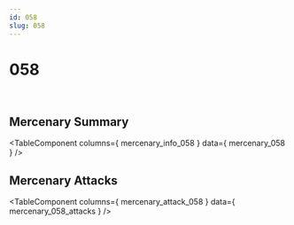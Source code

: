 ```yaml
---
id: 058
slug: 058
---
```



# 058

<div style = {{ display: "flex" }}>
    <Image img={require('@site/static/img/mercenaries/illust/thum_char_view_n_058.jpg')}/>
    <Image img={require('@site/static/img/mercenaries/illust/thum_char_view_o_058.jpg')}/>
</div>

## Mercenary Summary

<TableComponent
  columns={ mercenary_info_058 }
  data={ mercenary_058 }
/>

## Mercenary Attacks

<TableComponent
  columns={ mercenary_attack_058 }
  data={ mercenary_058_attacks }
/>